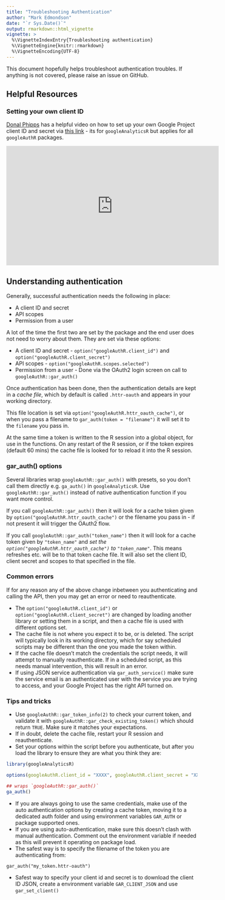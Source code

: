 ```yaml
---
title: "Troubleshooting Authentication"
author: "Mark Edmondson"
date: "`r Sys.Date()`"
output: rmarkdown::html_vignette
vignette: >
  %\VignetteIndexEntry{Troubleshooting authentication}
  %\VignetteEngine{knitr::rmarkdown}
  %\VignetteEncoding{UTF-8}
---
```


This document hopefully helps troubleshoot authentication troubles.  If anything is not covered, please raise an issue on GitHub.

## Helpful Resources

### Setting your own client ID

[Donal Phipps](http://donalphipps.co.uk/) has a helpful video on how to set up your own Google Project client ID and secret via [this link](https://www.youtube.com/watch?v=4B88dRbwNfc) - its for `googleAnalyticsR` but applies for all `googleAuthR` packages. 

<iframe width="560" height="315" src="http://www.youtube.com/embed/4B88dRbwNfc?rel=0" frameborder="0" allowfullscreen></iframe>

## Understanding authentication

Generally, successful authentication needs the following in place:

* A client ID and secret
* API scopes
* Permission from a user

A lot of the time the first two are set by the package and the end user does not need to worry about them.  They are set via these options:

* A client ID and secret - `option("googleAuthR.client_id")` and `option("googleAuthR.client_secret")`
* API scopes - `option("googleAuthR.scopes.selected")`
* Permission from a user - Done via the OAuth2 login screen on call to `googleAuthR::gar_auth()`

Once authentication has been done, then the authentication details are kept in a *cache file*, which by default is called `.httr-oauth` and appears in your working directory. 

This file location is set via `option("googleAuthR.httr_oauth_cache")`, or when you pass a filename to `gar_auth(token = "filename")` it will set it to the `filename` you pass in.

At the same time a token is written to the R session into a global object, for use in the functions. On any restart of the R session, or if the token expires (default 60 mins) the cache file is looked for to reload it into the R session.

### gar_auth() options

Several libraries wrap `googleAuthR::gar_auth()` with presets, so you don't call them directly e.g. `ga_auth()` in `googleAnalyticsR`. Use `googleAuthR::gar_auth()` instead of native authentication function if you want more control. 

If you call `googleAuthR::gar_auth()` then it will look for a cache token given by `option("googleAuthR.httr_oauth_cache")` or the filename you pass in - if not present it will trigger the OAuth2 flow.

If you call `googleAuthR::gar_auth("token_name")` then it will look for a cache token given by `"token_name"` and *set the `option("googleAuthR.httr_oauth_cache")` to `"token_name"`*. This means refreshes etc. will be to that token cache file.  It will also set the client ID, client secret and scopes to that specified in the file. 

### Common errors

If for any reason any of the above change inbetween you authenticating and calling the API, then you may get an error or need to reauthenticate.

* The `option("googleAuthR.client_id")` or `option("googleAuthR.client_secret")` are changed by loading another library or setting them in a script, and then a cache file is used with different options set.   
* The cache file is not where you expect it to be, or is deleted.  The script will typically look in its working directory, which for say scheduled scripts may be different than the one you made the token within. 
* If the cache file doesn't match the credentials the script needs, it will attempt to manually reauthenticate.  If in a scheduled script, as this needs manual intervention, this will result in an error.
* If using JSON service authentication via `gar_auth_service()` make sure the service email is an authenticated user with the service you are trying to access, and your Google Project has the right API turned on.

### Tips and tricks

* Use `googleAuthR::gar_token_info(2)` to check your current token, and validate it with  `googleAuthR::gar_check_existing_token()` which should return `TRUE`.  Make sure it matches your expectations.
* If in doubt, delete the cache file, restart your R session and reauthenticate. 
* Set your options within the script before you authenticate,  but after you load the library to ensure they are what you think they are:

```r
library(googleAnalyticsR)

options(googleAuthR.client_id = "XXXX", googleAuthR.client_secret = "XXXX")

## wraps `googleAuthR::gar_auth()`
ga_auth()
```

* If you are always going to use the same credentials, make use of the auto authentication options by creating a cache token, moving it to a dedicated auth folder and using environment variables `GAR_AUTH` or package supported ones.
* If you are using auto-authentication, make sure this doesn't clash with manual authentication.  Comment out the environment variable if needed as this will prevent it operating on package load.
* The safest way is to specify the filename of the token you are authenticating from:

`gar_auth("my_token.httr-oauth")`

* Safest way to specify your client id and secret is to download the client ID JSON, create a environment variable `GAR_CLIENT_JSON` and use `gar_set_client()`

